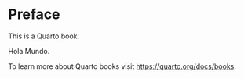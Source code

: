 # Preface {.unnumbered}

This is a Quarto book.

Hola Mundo.

To learn more about Quarto books visit <https://quarto.org/docs/books>.
